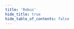```yaml
---
title: 'Rebus'
hide_title: true
hide_table_of_contents: false
---
```



<ChainLayout>
  <ChainHero
    name="Rebus"
    iconUrl="img/rebus-icon.svg"
    bgColor="#FD3FB1"
    scope="mainnet"
    chainId="reb_1111-1"
    nodeVersion="v0.5.0"
    token=""
    stakeUrl=""
    restakeUrl=""
    websiteUrl="https://www.rebuschain.com/"
    githubUrl="https://github.com/rebuschain"
    xUrl="https://twitter.com/RebusChain"
    discordUrl="https://discord.com/invite/rebuschain"
  />

  <ProductLinks
    appUrl=""
    appImageUrl="img/products/"
    explorerUrl=""
    explorerImageUrl="img/products/"
    faucetUrl=""
  />

  <ToolsGrid
    chainName="rebus"
    scope="mainnet"
    showInstall={true}
    showUpgrade={true}
    showGenesis={true}
    showCli={true}
    showEndpoints={true}
    showStateSync={true}
    showSnapshot={true}
    showLivePeers={true}
    showSeed={true}
    showAddressBook={true}
    showExplorersList={false}
    showPublicEndpoints={false}
    showUsefulTools={false}
    showUpgradeWatcher={false}
  />

</ChainLayout>
